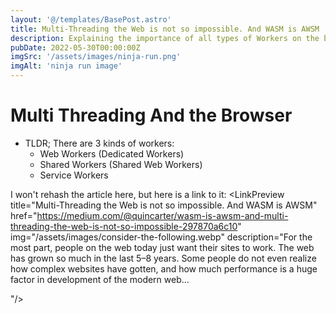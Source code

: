 ```yaml
---
layout: '@/templates/BasePost.astro'
title: Multi-Threading the Web is not so impossible. And WASM is AWSM
description: Explaining the importance of all types of Workers on the browser, and understanding when to use the different types. I also briefly go over WebAssembly and its performance gains.
pubDate: 2022-05-30T00:00:00Z
imgSrc: '/assets/images/ninja-run.png'
imgAlt: 'ninja run image'
---
```


# Multi Threading And the Browser
* TLDR; There are 3 kinds of workers:
  * Web Workers (Dedicated Workers)
  * Shared Workers (Shared Web Workers)
  * Service Workers
  

I won't rehash the article here, but here is a link to it:
<LinkPreview title="Multi-Threading the Web is not so impossible. And WASM is AWSM" href="https://medium.com/@quincarter/wasm-is-awsm-and-multi-threading-the-web-is-not-so-impossible-297870a6c10" img="/assets/images/consider-the-following.webp" description="For the most part, people on the web today just want their sites to work. The web has grown so much in the last 5–8 years. Some people do not even realize how complex websites have gotten, and how much performance is a huge factor in development of the modern web...

"/>